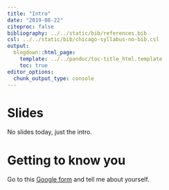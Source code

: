 ```yaml
---
title: "Intro"
date: "2019-08-22"
citeproc: false
bibliography: ../../static/bib/references.bib
csl: ../../static/bib/chicago-syllabus-no-bib.csl
output:
  blogdown::html_page:
    template: ../../pandoc/toc-title_html.template
    toc: true
editor_options: 
  chunk_output_type: console
---
```


# Slides


No slides today, just the intro.


# Getting to know you

<i class="fa fa-external-link-square-alt" aria-hidden="true"></i> Go to this [Google form](https://forms.gle/raRsBQsjJNe24wTeA) and tell me about yourself.
